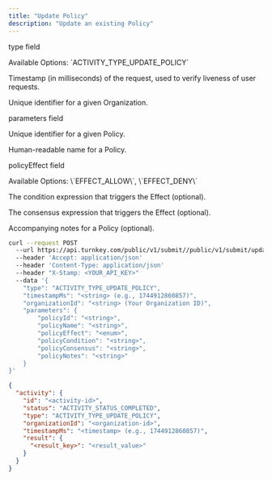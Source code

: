 ```yaml
---
title: "Update Policy"
description: "Update an existing Policy"
---
```



<Authorizations />

<H3Bordered text="Body" />

<ParamField body="type" type="enum<string>" required={true}><p>type field</p><p>Available Options: \`ACTIVITY_TYPE_UPDATE_POLICY\`</p></ParamField>
<ParamField body="timestampMs" type="string" required={true}><p>Timestamp (in milliseconds) of the request, used to verify liveness of user requests.</p></ParamField>
<ParamField body="organizationId" type="string" required={true}><p>Unique identifier for a given Organization.</p></ParamField>
<ParamField body="parameters" type="object" required={true}>
  <p>parameters field</p>
  <Expandable title="parameters details">
    <NestedParam parentKey="parameters" childKey="policyId" type="string" required={true}><p>Unique identifier for a given Policy.</p></NestedParam>
    <NestedParam parentKey="parameters" childKey="policyName" type="string" required={false}><p>Human-readable name for a Policy.</p></NestedParam>
    <NestedParam parentKey="parameters" childKey="policyEffect" type="enum<string>" required={false}><p>policyEffect field</p><p>Available Options: \`EFFECT_ALLOW\`, \`EFFECT_DENY\`</p></NestedParam>
    <NestedParam parentKey="parameters" childKey="policyCondition" type="string" required={false}><p>The condition expression that triggers the Effect (optional).</p></NestedParam>
    <NestedParam parentKey="parameters" childKey="policyConsensus" type="string" required={false}><p>The consensus expression that triggers the Effect (optional).</p></NestedParam>
    <NestedParam parentKey="parameters" childKey="policyNotes" type="string" required={false}><p>Accompanying notes for a Policy (optional).</p></NestedParam>
  </Expandable>
</ParamField>

<RequestExample>

```bash cURL
curl --request POST 
  --url https://api.turnkey.com/public/v1/submit//public/v1/submit/update_policy 
  --header 'Accept: application/json' 
  --header 'Content-Type: application/json' 
  --header "X-Stamp: <YOUR_API_KEY>" 
  --data '{
    "type": "ACTIVITY_TYPE_UPDATE_POLICY",
    "timestampMs": "<string> (e.g., 1744912860857)",
    "organizationId": "<string> (Your Organization ID)",
    "parameters": {
        "policyId": "<string>",
        "policyName": "<string>",
        "policyEffect": "<enum>",
        "policyCondition": "<string>",
        "policyConsensus": "<string>",
        "policyNotes": "<string>"
    }
}'
```

</RequestExample>

<ResponseExample>

```json 200
{
  "activity": {
    "id": "<activity-id>",
    "status": "ACTIVITY_STATUS_COMPLETED",
    "type": "ACTIVITY_TYPE_UPDATE_POLICY",
    "organizationId": "<organization-id>",
    "timestampMs": "<timestamp> (e.g., 1744912860857)",
    "result": {
      "<result_key>": "<result_value>"
    }
  }
}
```

</ResponseExample>
